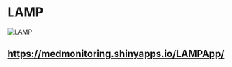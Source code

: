 # LAMP

[![LAMP](lamp_screenshot.png)](https://medmonitoring.shinyapps.io/LAMPApp/)

## [https://medmonitoring.shinyapps.io/LAMPApp/](https://medmonitoring.shinyapps.io/LAMPApp/)
